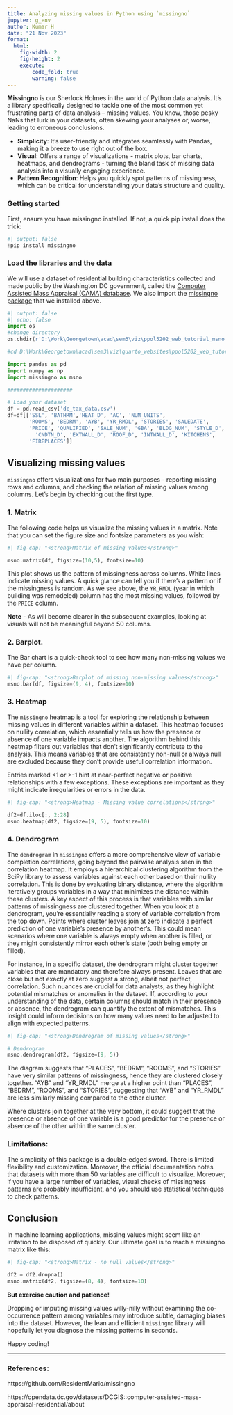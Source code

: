 ```yaml
---
title: Analyzing missing values in Python using `missingno`
jupyter: g_env
author: Kumar H 
date: "21 Nov 2023"
format:  
  html:
    fig-width: 2
    fig-height: 2
    execute:
        code_fold: true
        warning: false
---
```



**Missingno** is our Sherlock Holmes in the world of Python data analysis. It’s a library specifically designed to tackle one of the most common yet frustrating parts of data analysis – missing values. You know, those pesky NaNs that lurk in your datasets, often skewing your analyses or, worse, leading to erroneous conclusions.

- **Simplicity**: It's user-friendly and integrates seamlessly with Pandas, making it a breeze to use right out of the box.
- **Visual**: Offers a range of visualizations - matrix plots, bar charts, heatmaps, and dendrograms - turning the bland task of missing data analysis into a visually engaging experience.
- **Pattern Recognition**: Helps you quickly spot patterns of missingness, which can be critical for understanding your data's structure and quality.


### Getting started

First, ensure you have missingno installed. If not, a quick pip install does the trick:

```python
#| output: false
!pip install missingno
```

### Load the libraries and the data

We will use a dataset of residential building characteristics collected and made public by the Washington DC government, called the [Computer Assisted Mass Appraisal (CAMA) database](https://opendata.dc.gov/datasets/DCGIS::computer-assisted-mass-appraisal-residential/about). We also import the [missingno package](https://github.com/ResidentMario/missingno) that we installed above.

```python
#| output: false
#| echo: false
import os
#change directory
os.chdir(r'D:\Work\Georgetown\acad\sem3\viz\ppol5202_web_tutorial_msno')

#cd D:\Work\Georgetown\acad\sem3\viz\quarto_websites\ppol5202_web_tutorial_msno


```

```python
import pandas as pd
import numpy as np
import missingno as msno

#####################

# Load your dataset
df = pd.read_csv('dc_tax_data.csv')
df=df[['SSL', 'BATHRM','HEAT_D', 'AC', 'NUM_UNITS',
       'ROOMS', 'BEDRM', 'AYB', 'YR_RMDL', 'STORIES', 'SALEDATE',
       'PRICE', 'QUALIFIED', 'SALE_NUM', 'GBA', 'BLDG_NUM', 'STYLE_D', 'STRUCT_D', 'GRADE_D',
         'CNDTN_D', 'EXTWALL_D', 'ROOF_D', 'INTWALL_D', 'KITCHENS',
       'FIREPLACES']]
```



## Visualizing missing values


`missingno` offers visualizations for two main purposes - reporting missing rows and columns, and checking the relation of missing values among columns. Let's begin by checking out the first type.

### 1. Matrix


The following code helps us visualize the missing values in a matrix. Note that you can set the figure size and fontsize parameters as you wish:

```python
#| fig-cap: "<strong>Matrix of missing values</strong>"

msno.matrix(df, figsize=(10,5), fontsize=10)
```

This plot shows us the pattern of missingness across columns. White lines indicate missing values. A quick glance can tell you if there’s a pattern or if the missingness is random. As we see above, the `YR_RMDL` (year in which building was remodeled) column has the most missing values, followed by the `PRICE` column. 

**Note** - As will become clearer in the subsequent examples, looking at visuals will not be meaningful beyond 50 columns.


### 2. Barplot.

The Bar chart is a quick-check tool to see how many non-missing values we have per column.

```python
#| fig-cap: "<strong>Barplot of missing non-missing values</strong>"
msno.bar(df, figsize=(9, 4), fontsize=10)
```

### 3. Heatmap

The `missingno` heatmap is a tool for exploring the relationship between missing values in different variables within a dataset. This heatmap focuses on nullity correlation, which essentially tells us how the presence or absence of one variable impacts another. The algorithm behind this heatmap filters out variables that don't significantly contribute to the analysis. This means variables that are consistently non-null or always null are excluded because they don’t provide useful correlation information.

Entries marked <1 or >-1 hint at near-perfect negative or positive relationships with a few exceptions. These exceptions are important as they might indicate irregularities or errors in the data. 

```python
#| fig-cap: "<strong>Heatmap - Missing value correlations</strong>"

df2=df.iloc[:, 2:28]
msno.heatmap(df2, figsize=(9, 5), fontsize=10)
```

### 4. Dendrogram

The `dendrogram` in `missingno` offers a more comprehensive view of variable completion correlations, going beyond the pairwise analysis seen in the correlation heatmap. It employs a hierarchical clustering algorithm from the SciPy library to assess variables against each other based on their nullity correlation. This is done by evaluating binary distance, where the algorithm iteratively groups variables in a way that minimizes the distance within these clusters. A key aspect of this process is that variables with similar patterns of missingness are clustered together. When you look at a dendrogram, you're essentially reading a story of variable correlation from the top down. Points where cluster leaves join at zero indicate a perfect prediction of one variable's presence by another’s. This could mean scenarios where one variable is always empty when another is filled, or they might consistently mirror each other’s state (both being empty or filled).

For instance, in a specific dataset, the dendrogram might cluster together variables that are mandatory and therefore always present. Leaves that are close but not exactly at zero suggest a strong, albeit not perfect, correlation. Such nuances are crucial for data analysts, as they highlight potential mismatches or anomalies in the dataset. If, according to your understanding of the data, certain columns should match in their presence or absence, the dendrogram can quantify the extent of mismatches. This insight could inform decisions on how many values need to be adjusted to align with expected patterns.

```python
#| fig-cap: "<strong>Dendrogram of missing values</strong>"

# Dendrogram
msno.dendrogram(df2, figsize=(9, 5))
```

The diagram suggests that "PLACES", "BEDRM", "ROOMS", and "STORIES" have very similar patterns of missingness, hence they are clustered closely together. "AYB" and "YR_RMDL" merge at a higher point than "PLACES", "BEDRM", "ROOMS", and "STORIES", suggesting that "AYB" and "YR_RMDL" are less similarly missing compared to the other cluster.

Where clusters join together at the very bottom, it could suggest that the presence or absence of one variable is a good predictor for the presence or absence of the other within the same cluster.

### Limitations:

The simplicity of this package is a double-edged sword. There is limited flexibility and customization. Moreover, the official documentation notes that datasets with more than 50 variables are difficult to visualize. Moreover, if you have a large number of variables, visual checks of missingness patterns are probably insufficient, and you should use statistical techniques to check patterns.


## Conclusion

In machine learning applications, missing values might seem like an irritation to be disposed of quickly. Our ultimate goal is to reach a missingno matrix like this:

```python
#| fig-cap: "<strong>Matrix - no null values</strong>"

df2 = df2.dropna()
msno.matrix(df2, figsize=(8, 4), fontsize=10)
```

**But exercise caution and patience!**

Dropping or imputing missing values willy-nilly without examining the co-occurrence pattern among variables may introduce subtle, damaging biases into the dataset. However, the lean and efficient `missingno` library will hopefully let you diagnose the missing patterns in seconds. 


Happy coding!


---

### References:

https://github.com/ResidentMario/missingno

https://opendata.dc.gov/datasets/DCGIS::computer-assisted-mass-appraisal-residential/about

